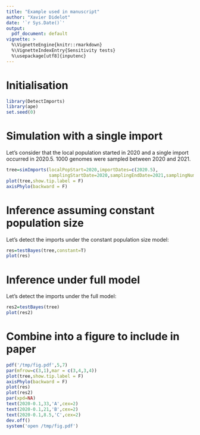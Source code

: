```yaml
---
title: "Example used in manuscript"
author: "Xavier Didelot"
date: '`r Sys.Date()`'
output:
  pdf_document: default
vignette: >
  %\VignetteEngine{knitr::rmarkdown}
  %\VignetteIndexEntry{Sensitivity tests}
  %\usepackage[utf8]{inputenc}
---
```


# Initialisation

```r
library(DetectImports)
library(ape)
set.seed(0)
```

# Simulation with a single import

Let's consider that the local population started in 2020 and a single import occurred in 2020.5.
1000 genomes were sampled between 2020 and 2021.

```r
tree=simImports(localPopStart=2020,importDates=c(2020.5),
                samplingStartDate=2020,samplingEndDate=2021,samplingNumber=1000)
plot(tree,show.tip.label = F)
axisPhylo(backward = F)
```

# Inference assuming constant population size

Let's detect the imports under the constant population size model:

```r
res=testBayes(tree,constant=T)
plot(res)
```

# Inference under full model

Let's detect the imports under the full model:

```r
res2=testBayes(tree)
plot(res2)
```

# Combine into a figure to include in paper

```r
pdf('/tmp/fig.pdf',5,7)
par(mfrow=c(3,1),mar = c(3,4,3,4))
plot(tree,show.tip.label = F)
axisPhylo(backward = F)
plot(res)
plot(res2)
par(xpd=NA)
text(2020-0.1,33,'A',cex=2)
text(2020-0.1,21,'B',cex=2)
text(2020-0.1,8.5,'C',cex=2)
dev.off()
system('open /tmp/fig.pdf')
```
